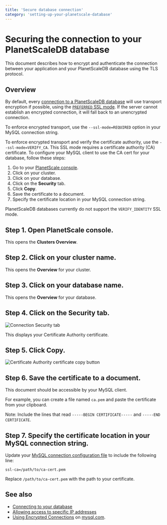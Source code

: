 ```yaml
---
title: 'Secure database connection'
category: 'setting-up-your-planetscale-database'
---
```


# Securing the connection to your PlanetScaleDB database

This document describes how to encrypt and authenticate the connection between your application and your PlanetScaleDB database using the TLS protocol.

## Overview

By default, every [connection to a PlanetScaleDB database](connecting-to-db) will use transport encryption if possible, using the [`PREFERRED` SSL mode](https://dev.mysql.com/doc/refman/5.7/en/connection-options.html#option_general_ssl-mode). If the server cannot establish an encrypted connection, it will fall back to an unencrypted connection.

To enforce encrypted transport, use the `--ssl-mode=REQUIRED` option in your MySQL connection string.

To enforce encrypted transport and verify the certificate authority, use the `--ssl-mode=VERIFY_CA`. This SSL mode requires a certificate authority (CA) certificate. To configure your MySQL client to use the CA cert for your database, follow these steps:

1. Go to your [PlanetScale console](https://console.planetscale.com).
1. Click on your cluster.
1. Click on your database.
1. Click on the **Security** tab.
1. Click **Copy**.
1. Save the certificate to a document.
1. Specify the certificate location in your MySQL connection string.

PlanetScaleDB databases currently do not support the `VERIFY_IDENTITY` SSL mode.

## Step 1. Open PlanetScale console.

This opens the **Clusters Overview**.

## Step 2. Click on your cluster name.

This opens the **Overview** for your cluster.

## Step 3. Click on your database name.

This opens the **Overview** for your database.

## Step 4. Click on the Security tab.

![Connection Security tab](/img/docs/certificate-authority-security-tab.png)

This displays your Certificate Authority certificate.

## Step 5. Click Copy.

![Certificate Authority certificate copy button](/img/docs/copy-certificate-authority-security-tab.png)

## Step 6. Save the certificate to a document.

This document should be accessible by your MySQL client.

For example, you can create a file named `ca.pem` and paste the certificate from your clipboard.

Note: Include the lines that read `-----BEGIN CERTIFICATE-----` and `-----END CERTIFICATE`.

## Step 7. Specify the certificate location in your MySQL connection string.

Update your [MySQL connection configuration file](connecting-to-db) to include the following line:

`ssl-ca=/path/to/ca-cert.pem`

Replace `/path/to/ca-cert.pem` with the path to your certificate.

## See also

- [Connecting to your database](connecting-to-db)
- [Allowing access to specific IP addresses](allowing-ips)
- [Using Encrypted Connections](https://dev.mysql.com/doc/refman/5.7/en/encrypted-connections.html) on [mysql.com](https://dev.mysql.com).
